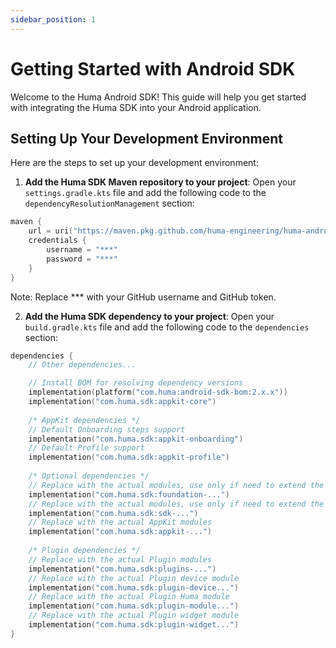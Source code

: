 ```yaml
---
sidebar_position: 1
---
```


# Getting Started with Android SDK

Welcome to the Huma Android SDK! This guide will help you get started with integrating the Huma SDK into your Android application.

## Setting Up Your Development Environment

Here are the steps to set up your development environment:

1. **Add the Huma SDK Maven repository to your project**: Open your `settings.gradle.kts` file and add the following code to the `dependencyResolutionManagement` section:

```kotlin
maven {
    url = uri("https://maven.pkg.github.com/huma-engineering/huma-android-sdk")
    credentials {
        username = "***"
        password = "***"
    }
}
```
Note: Replace *** with your GitHub username and GitHub token.

2. **Add the Huma SDK dependency to your project**: Open your `build.gradle.kts` file and add the following code to the `dependencies` section:

```kotlin
dependencies {
    // Other dependencies...

    // Install BOM for resolving dependency versions
    implementation(platform("com.huma:android-sdk-bom:2.x.x"))
    implementation("com.huma.sdk:appkit-core")
    
    /* AppKit dependencies */
    // Default Onboarding steps support
    implementation("com.huma.sdk:appkit-onboarding")
    // Default Profile support
    implementation("com.huma.sdk:appkit-profile")
    
    /* Optional dependencies */
    // Replace with the actual modules, use only if need to extend the Foundation layer
    implementation("com.huma.sdk:foundation-...")
    // Replace with the actual modules, use only if need to extend the SDK layer
    implementation("com.huma.sdk:sdk-...")
    // Replace with the actual AppKit modules
    implementation("com.huma.sdk:appkit-...")
    
    /* Plugin dependencies */
    // Replace with the actual Plugin modules
    implementation("com.huma.sdk:plugins-...")
    // Replace with the actual Plugin device module
    implementation("com.huma.sdk:plugin-device...")
    // Replace with the actual Plugin Huma module
    implementation("com.huma.sdk:plugin-module...")
    // Replace with the actual Plugin widget module
    implementation("com.huma.sdk:plugin-widget...")
}
```

